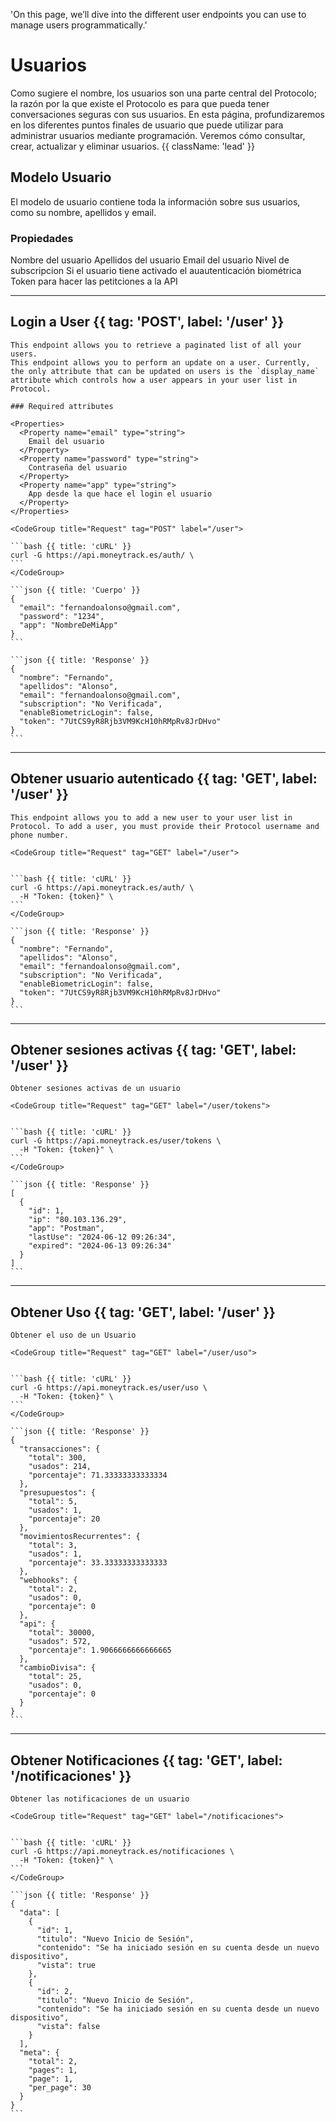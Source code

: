   'On this page, we’ll dive into the different user endpoints you can use to manage users programmatically.'

# Usuarios

Como sugiere el nombre, los usuarios son una parte central del Protocolo; la razón por la que existe el Protocolo es para que pueda tener conversaciones seguras con sus usuarios. En esta página, profundizaremos en los diferentes puntos finales de usuario que puede utilizar para administrar usuarios mediante programación. Veremos cómo consultar, crear, actualizar y eliminar usuarios. {{ className: 'lead' }}

## Modelo Usuario

El modelo de usuario contiene toda la información sobre sus usuarios, como su nombre, apellidos y email.

### Propiedades

<Properties>
  <Property name="nombre" type="string">
    Nombre del usuario
  </Property>
  <Property name="apellidos" type="string">
    Apellidos del usuario
  </Property>
  <Property name="email" type="string">
    Email del usuario
  </Property>
  <Property name="subscription" type="string">
    Nivel de subscripcion
  </Property>
  <Property name="enableBiometricLogin" type="boolean">
    Si el usuario tiene activado el auautenticación biométrica
  </Property>
  <Property name="token" type="string">
    Token para hacer las petitciones a la API
  </Property>
</Properties>

---

## Login a User {{ tag: 'POST', label: '/user' }}

<Row>
  <Col>

    This endpoint allows you to retrieve a paginated list of all your users.
    This endpoint allows you to perform an update on a user. Currently, the only attribute that can be updated on users is the `display_name` attribute which controls how a user appears in your user list in Protocol.

    ### Required attributes

    <Properties>
      <Property name="email" type="string">
        Email del usuario
      </Property>
      <Property name="password" type="string">
        Contraseña del usuario
      </Property>
      <Property name="app" type="string">
        App desde la que hace el login el usuario
      </Property>
    </Properties>

  </Col>
  <Col sticky>

    <CodeGroup title="Request" tag="POST" label="/user">

    ```bash {{ title: 'cURL' }}
    curl -G https://api.moneytrack.es/auth/ \
    ```
    </CodeGroup>

    ```json {{ title: 'Cuerpo' }}
    {
      "email": "fernandoalonso@gmail.com",
      "password": "1234",
      "app": "NombreDeMiApp"
    }
    ```

    ```json {{ title: 'Response' }}
    {
      "nombre": "Fernando",
      "apellidos": "Alonso",
      "email": "fernandoalonso@gmail.com",
      "subscription": "No Verificada",
      "enableBiometricLogin": false,
      "token": "7UtCS9yR8Rjb3VM9KcH10hRMpRv8JrDHvo"
    }
    ```

  </Col>
</Row>

---

## Obtener usuario autenticado {{ tag: 'GET', label: '/user' }}

<Row>
  <Col>

    This endpoint allows you to add a new user to your user list in Protocol. To add a user, you must provide their Protocol username and phone number.

  </Col>
  <Col sticky>

    <CodeGroup title="Request" tag="GET" label="/user">


    ```bash {{ title: 'cURL' }}
    curl -G https://api.moneytrack.es/auth/ \
      -H "Token: {token}" \
    ```
    </CodeGroup>

    ```json {{ title: 'Response' }}
    {
      "nombre": "Fernando",
      "apellidos": "Alonso",
      "email": "fernandoalonso@gmail.com",
      "subscription": "No Verificada",
      "enableBiometricLogin": false,
      "token": "7UtCS9yR8Rjb3VM9KcH10hRMpRv8JrDHvo"
    }
    ```

  </Col>
</Row>

---

## Obtener sesiones activas {{ tag: 'GET', label: '/user' }}

<Row>
  <Col>

    Obtener sesiones activas de un usuario

  </Col>
  <Col sticky>

    <CodeGroup title="Request" tag="GET" label="/user/tokens">


    ```bash {{ title: 'cURL' }}
    curl -G https://api.moneytrack.es/user/tokens \
      -H "Token: {token}" \
    ```
    </CodeGroup>

    ```json {{ title: 'Response' }}
    [
      {
        "id": 1,
        "ip": "80.103.136.29",
        "app": "Postman",
        "lastUse": "2024-06-12 09:26:34",
        "expired": "2024-06-13 09:26:34"
      }
    ]
    ```

  </Col>
</Row>

---

## Obtener Uso {{ tag: 'GET', label: '/user' }}

<Row>
  <Col>

    Obtener el uso de un Usuario

  </Col>
  <Col sticky>

    <CodeGroup title="Request" tag="GET" label="/user/uso">


    ```bash {{ title: 'cURL' }}
    curl -G https://api.moneytrack.es/user/uso \
      -H "Token: {token}" \
    ```
    </CodeGroup>

    ```json {{ title: 'Response' }}
    {
      "transacciones": {
        "total": 300,
        "usados": 214,
        "porcentaje": 71.33333333333334
      },
      "presupuestos": {
        "total": 5,
        "usados": 1,
        "porcentaje": 20
      },
      "movimientosRecurrentes": {
        "total": 3,
        "usados": 1,
        "porcentaje": 33.33333333333333
      },
      "webhooks": {
        "total": 2,
        "usados": 0,
        "porcentaje": 0
      },
      "api": {
        "total": 30000,
        "usados": 572,
        "porcentaje": 1.9066666666666665
      },
      "cambioDivisa": {
        "total": 25,
        "usados": 0,
        "porcentaje": 0
      }
    }
    ```

  </Col>
</Row>

---

## Obtener Notificaciones {{ tag: 'GET', label: '/notificaciones' }}

<Row>
  <Col>

    Obtener las notificaciones de un usuario

  </Col>
  <Col sticky>

    <CodeGroup title="Request" tag="GET" label="/notificaciones">


    ```bash {{ title: 'cURL' }}
    curl -G https://api.moneytrack.es/notificaciones \
      -H "Token: {token}" \
    ```
    </CodeGroup>

    ```json {{ title: 'Response' }}
    {
      "data": [
        {
          "id": 1,
          "titulo": "Nuevo Inicio de Sesión",
          "contenido": "Se ha iniciado sesión en su cuenta desde un nuevo dispositivo",
          "vista": true
        },
        {
          "id": 2,
          "titulo": "Nuevo Inicio de Sesión",
          "contenido": "Se ha iniciado sesión en su cuenta desde un nuevo dispositivo",
          "vista": false
        }
      ],
      "meta": {
        "total": 2,
        "pages": 1,
        "page": 1,
        "per_page": 30
      }
    }
    ```

  </Col>
</Row>
